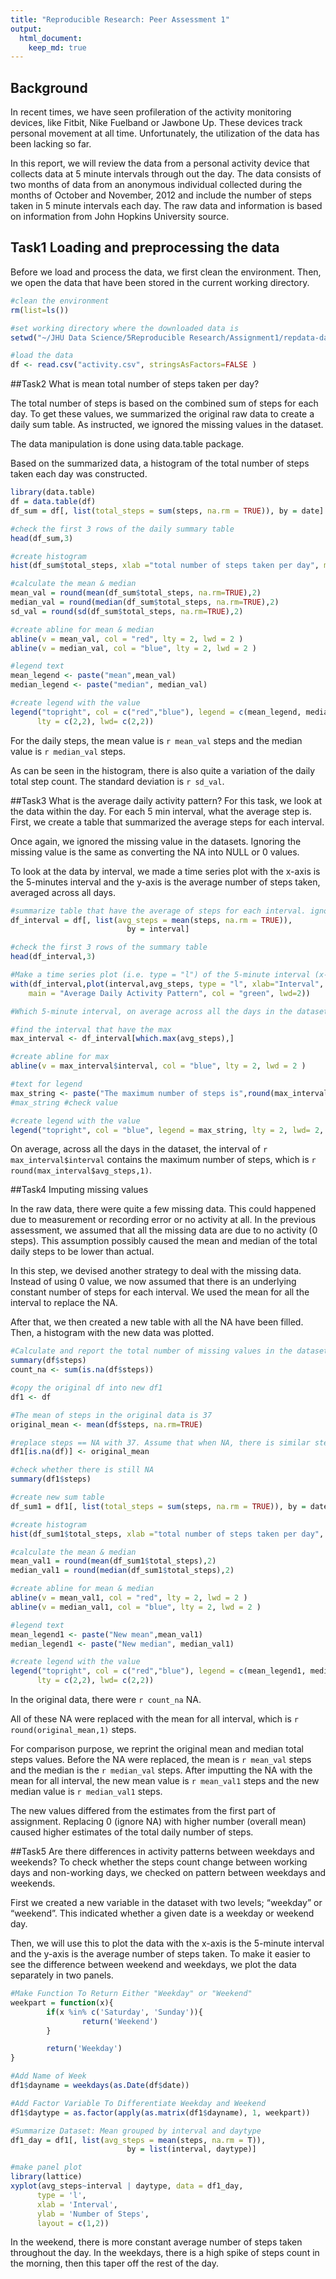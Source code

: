 ```yaml
---
title: "Reproducible Research: Peer Assessment 1"
output: 
  html_document:
    keep_md: true
---
```



## Background

In recent times, we have seen profileration of the activity monitoring devices, like Fitbit, Nike Fuelband or Jawbone Up. These devices track personal movement at all time. Unfortunately, the utilization of the data has been lacking so far.

In this report, we will review the data from a personal activity device that collects data at 5 minute intervals through out the day. The data consists of two months of data from an anonymous individual collected during the months of October and November, 2012 and include the number of steps taken in 5 minute intervals each day. The raw data and information is based on information from John Hopkins University source.


## Task1 Loading and preprocessing the data
Before we load and process the data, we first clean the environment. Then, we open the data that have been stored in the current working directory.

```r
#clean the environment
rm(list=ls())

#set working directory where the downloaded data is
setwd("~/JHU Data Science/5Reproducible Research/Assignment1/repdata-data-activity")

#load the data
df <- read.csv("activity.csv", stringsAsFactors=FALSE )
```

##Task2 What is mean total number of steps taken per day?

The total number of steps is based on the combined sum of steps for each day. To get these values, we summarized the original raw data to create a daily sum table. As instructed, we ignored the missing values in the dataset.

The data manipulation is done using data.table package.

Based on the summarized data, a histogram of the total number of steps taken each day was constructed. 

```r
library(data.table)
df = data.table(df)
df_sum = df[, list(total_steps = sum(steps, na.rm = TRUE)), by = date]

#check the first 3 rows of the daily summary table    
head(df_sum,3)

#create histogram
hist(df_sum$total_steps, xlab ="total number of steps taken per day", main ="Steps Taken per Day", col = "green")

#calculate the mean & median
mean_val = round(mean(df_sum$total_steps, na.rm=TRUE),2)
median_val = round(median(df_sum$total_steps, na.rm=TRUE),2)
sd_val = round(sd(df_sum$total_steps, na.rm=TRUE),2)

#create abline for mean & median
abline(v = mean_val, col = "red", lty = 2, lwd = 2 )
abline(v = median_val, col = "blue", lty = 2, lwd = 2 )

#legend text
mean_legend <- paste("mean",mean_val)
median_legend <- paste("median", median_val)

#create legend with the value
legend("topright", col = c("red","blue"), legend = c(mean_legend, median_legend),
      lty = c(2,2), lwd= c(2,2))

```

For the daily steps, the mean value is `r mean_val` steps and the median value is `r median_val` steps.

As can be seen in the histogram, there is also quite a variation of the daily total step count. The standard deviation is `r sd_val`.

##Task3 What is the average daily activity pattern?
For this task, we look at the data within the day. For each 5 min interval, what the average step is.
First, we create a table that summarized the average steps for each interval. 

Once again, we ignored the missing value in the datasets. Ignoring the missing value is the same as converting the NA into NULL or 0 values.

To look at the data by interval, we made a time series plot with the x-axis is the 5-minutes interval and the y-axis is the average number of steps taken, averaged across all days.

```r
#summarize table that have the average of steps for each interval. ignore the missing values in the dataset
df_interval = df[, list(avg_steps = mean(steps, na.rm = TRUE)), 
                          by = interval]

#check the first 3 rows of the summary table
head(df_interval,3) 

#Make a time series plot (i.e. type = "l") of the 5-minute interval (x-axis) and the average number of steps taken, averaged across all days (y-axis)
with(df_interval,plot(interval,avg_steps, type = "l", xlab="Interval", ylab="Average", 
    main = "Average Daily Activity Pattern", col = "green", lwd=2))

#Which 5-minute interval, on average across all the days in the dataset, contains the maximum number of steps?

#find the interval that have the max
max_interval <- df_interval[which.max(avg_steps),]

#create abline for max
abline(v = max_interval$interval, col = "blue", lty = 2, lwd = 2 )

#text for legend
max_string <- paste("The maximum number of steps is",round(max_interval$avg_steps,1),"on the",max_interval$interval,"interval.")
#max_string #check value

#create legend with the value
legend("topright", col = "blue", legend = max_string, lty = 2, lwd= 2, bty = "n")
```

On average, across all the days in the dataset, the interval of `r max_interval$interval` contains the maximum number of steps, which is `r round(max_interval$avg_steps,1)`.


##Task4 Imputing missing values

In the raw data, there were quite a few missing data. This could happened due to measurement or recording error or no activity at all. In the previous assessment, we assumed that all the missing data are due to no activity (0 steps). This assumption possibly caused the mean and median of the total daily steps to be lower than actual.

In this step, we devised another strategy to deal with the missing data. Instead of using 0 value, we now assumed that there is an underlying constant number of steps for each interval. We used the mean for all the interval to replace the NA.

After that, we then created a new table with all the NA have been filled. Then, a histogram with the new data was plotted.

```r
#Calculate and report the total number of missing values in the dataset (i.e. the total number of rows with NAs
summary(df$steps)
count_na <- sum(is.na(df$steps))

#copy the original df into new df1
df1 <- df

#The mean of steps in the original data is 37
original_mean <- mean(df$steps, na.rm=TRUE)

#replace steps == NA with 37. Assume that when NA, there is similar steps as the rest.
df1[is.na(df)] <- original_mean

#check whether there is still NA
summary(df1$steps)

#create new sum table
df_sum1 = df1[, list(total_steps = sum(steps, na.rm = TRUE)), by = date]

#create histogram
hist(df_sum1$total_steps, xlab ="total number of steps taken per day", main ="Steps Taken per Day with NA Replaced", col = "green")

#calculate the mean & median
mean_val1 = round(mean(df_sum1$total_steps),2)
median_val1 = round(median(df_sum1$total_steps),2)

#create abline for mean & median
abline(v = mean_val1, col = "red", lty = 2, lwd = 2 )
abline(v = median_val1, col = "blue", lty = 2, lwd = 2 )

#legend text
mean_legend1 <- paste("New mean",mean_val1)
median_legend1 <- paste("New median", median_val1)

#create legend with the value
legend("topright", col = c("red","blue"), legend = c(mean_legend1, median_legend1),
      lty = c(2,2), lwd= c(2,2))
```

In the original data, there were `r count_na` NA.

All of these NA were replaced with the mean for all interval, which is `r round(original_mean,1)` steps.

For comparison purpose, we reprint the original mean and median total steps values. Before the NA were replaced, the mean is `r mean_val` steps and the median is the `r median_val` steps.
After imputting the NA with the mean for all interval, the new mean value is `r mean_val1` steps and the new median value is `r median_val1` steps.

The new values differed from the estimates from the first part of assignment. Replacing 0 (ignore NA) with higher number (overall mean) caused higher estimates of the total daily number of steps.

##Task5 Are there differences in activity patterns between weekdays and weekends?
To check whether the steps count change between working days and non-working days, we checked on pattern between weekdays and weekends.

First we created a new variable in the dataset with two levels; "weekday" or "weekend". This indicated whether a given date is a weekday or weekend day.

Then, we will use this to plot the data with the x-axis is the 5-minute interval and the y-axis is the average number of steps taken. To make it easier to see the difference between weekend and weekdays, we plot the data separately in two panels.

```r
#Make Function To Return Either "Weekday" or "Weekend"
weekpart = function(x){
        if(x %in% c('Saturday', 'Sunday')){
                return('Weekend')
        }

        return('Weekday')
}

#Add Name of Week
df1$dayname = weekdays(as.Date(df$date))

#Add Factor Variable To Differentiate Weekday and Weekend
df1$daytype = as.factor(apply(as.matrix(df1$dayname), 1, weekpart))

#Summarize Dataset: Mean grouped by interval and daytype
df1_day = df1[, list(avg_steps = mean(steps, na.rm = T)), 
                          by = list(interval, daytype)]

#make panel plot
library(lattice)
xyplot(avg_steps~interval | daytype, data = df1_day,
      type = 'l',
      xlab = 'Interval',
      ylab = 'Number of Steps',
      layout = c(1,2))
```

In the weekend, there is more constant average number of steps taken throughout the day. 
In the weekdays, there is a high spike of steps count in the morning, then this taper off the rest of the day.